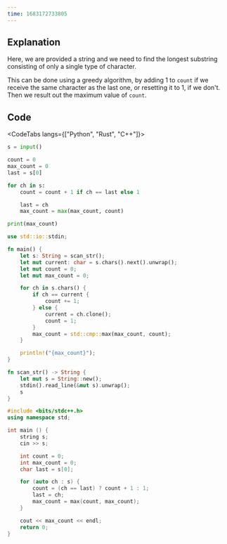 ```yaml
---
time: 1683172733805
---
```


## Explanation

Here, we are provided a string and we need to find the longest substring consisting of only a single type of character.

This can be done using a greedy algorithm, by adding 1 to `count` if we receive the same character as the last one, or resetting it to 1, if we don't.
Then we result out the maximum value of `count`.

## Code

<CodeTabs langs={["Python", "Rust", "C++"]}>

```python
s = input()

count = 0
max_count = 0
last = s[0]

for ch in s:
    count = count + 1 if ch == last else 1

    last = ch
    max_count = max(max_count, count)

print(max_count)
```

```rust
use std::io::stdin;

fn main() {
    let s: String = scan_str();
    let mut current: char = s.chars().next().unwrap();
    let mut count = 0;
    let mut max_count = 0;

    for ch in s.chars() {
        if ch == current {
            count += 1;
        } else {
            current = ch.clone();
            count = 1;
        }
        max_count = std::cmp::max(max_count, count);
    }

    println!("{max_count}");
}

fn scan_str() -> String {
    let mut s = String::new();
    stdin().read_line(&mut s).unwrap();
    s
}
```

```cpp
#include <bits/stdc++.h>
using namespace std;

int main () {
    string s;
    cin >> s;

    int count = 0;
    int max_count = 0;
    char last = s[0];

    for (auto ch : s) {
        count = (ch == last) ? count + 1 : 1;
        last = ch;
        max_count = max(count, max_count);
    }

    cout << max_count << endl;
    return 0;
}

```

</CodeTabs>

